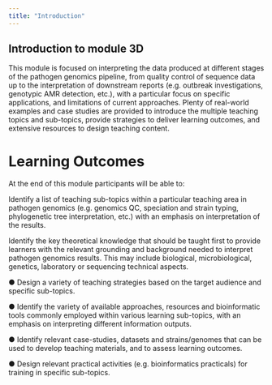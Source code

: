 ```yaml
---
title: "Introduction"
---
```


## **Introduction to module 3D**

This module is focused on interpreting the data produced at different stages of the pathogen genomics pipeline, from quality control of sequence data up to the interpretation of downstream reports (e.g. outbreak investigations, genotypic AMR detection, etc.), with a particular focus on specific applications, and limitations of current approaches. Plenty of real-world examples and case studies are provided to introduce the multiple teaching topics and sub-topics, provide strategies to deliver learning outcomes, and extensive resources to design teaching content.

# **Learning Outcomes**

At the end of this module participants will be able to:

Identify a list of teaching sub-topics within a particular teaching area in pathogen genomics (e.g. genomics QC, speciation and strain typing, phylogenetic tree interpretation, etc.) with an emphasis on interpretation of the results.

Identify the key theoretical knowledge that should be taught first to provide learners with the relevant grounding and background needed to interpret pathogen genomics results. This may include biological, microbiological, genetics, laboratory or sequencing technical aspects.

● Design a variety of teaching strategies based on the target audience and specific sub-topics.

● Identify the variety of available approaches, resources and bioinformatic tools commonly employed within various learning sub-topics, with an emphasis on interpreting different information outputs.

● Identify relevant case-studies, datasets and strains/genomes that can be used to develop teaching materials, and to assess learning outcomes.

● Design relevant practical activities (e.g. bioinformatics practicals) for training in specific sub-topics.
